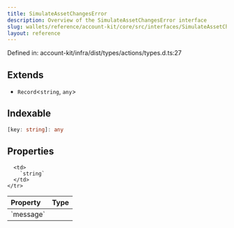 ```yaml
---
title: SimulateAssetChangesError
description: Overview of the SimulateAssetChangesError interface
slug: wallets/reference/account-kit/core/src/interfaces/SimulateAssetChangesError
layout: reference
---
```


Defined in: account-kit/infra/dist/types/actions/types.d.ts:27

## Extends

- `Record`\<`string`, `any`>

## Indexable

```ts
[key: string]: any
```

## Properties

<table>
  <thead>
    <tr>
      <th align="left">Property</th>
      <th align="left">Type</th>
    </tr>
  </thead>

  <tbody>
    <tr>
      <td>
        <a id="message" /> `message`
      </td>

      <td>
        `string`
      </td>
    </tr>

  </tbody>
</table>
